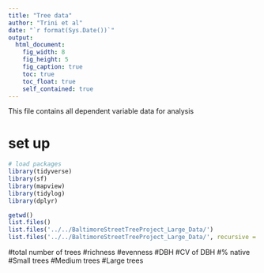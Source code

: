 ```yaml
---
title: "Tree data"
author: "Trini et al"
date: "`r format(Sys.Date())`"
output: 
  html_document:
    fig_width: 8
    fig_height: 5
    fig_caption: true
    toc: true
    toc_float: true
    self_contained: true
---
```


This file contains all dependent variable data for analysis

# set up 
```r
# load packages
library(tidyverse)
library(sf) 
library(mapview)  
library(tidylog) 
library(dplyr)

getwd()
list.files()
list.files('../../BaltimoreStreetTreeProject_Large_Data/')
list.files('../../BaltimoreStreetTreeProject_Large_Data/', recursive = TRUE)
```


 
#total number of trees
#richness
#evenness
#DBH
#CV of DBH
#% native
#Small trees
#Medium trees
#Large trees

```r

```




